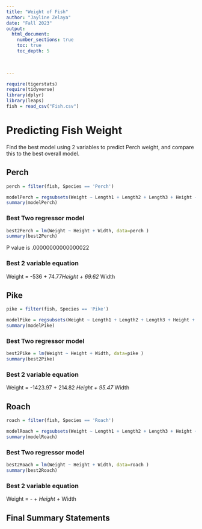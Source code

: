 ```yaml
---
title: "Weight of Fish"
author: "Jayline Zelaya"
date: "Fall 2023"  
output: 
  html_document:
    number_sections: true
    toc: true
    toc_depth: 5

 
    
---
```



```r
require(tigerstats)
require(tidyverse)
library(dplyr)
library(leaps)
fish = read_csv("Fish.csv")
```

# Predicting Fish Weight

Find the best model using 2 variables to predict Perch weight, and compare this to the best overall model.

## Perch

```r
perch = filter(fish, Species == 'Perch')
```




```r
modelPerch = regsubsets(Weight ~ Length1 + Length2 + Length3 + Height + Width, data = perch)
summary(modelPerch)
```





### Best Two regressor model




```r
best2Perch = lm(Weight ~ Height + Width, data=perch )
summary(best2Perch)
```

P value is .00000000000000022


### Best 2 variable equation

Weight = -536 + 74.77*Height + 69.62* Width




## Pike

```r
pike = filter(fish, Species == 'Pike')
```



```r
modelPike = regsubsets(Weight ~ Length1 + Length2 + Length3 + Height + Width, data = pike)
summary(modelPike)
```


### Best Two regressor model

```r
best2Pike = lm(Weight ~ Height + Width, data=pike )
summary(best2Pike)
```

### Best 2 variable equation

Weight = -1423.97 + 214.82 *Height + 95.47* Width



## Roach

```r
roach = filter(fish, Species == 'Roach')
```




```r
modelRoach = regsubsets(Weight ~ Length1 + Length2 + Length3 + Height + Width, data = roach)
summary(modelRoach)
```




### Best Two regressor model

```r
best2Roach = lm(Weight ~ Height + Width, data=roach )
summary(best2Roach)
```


### Best 2 variable equation

Weight = - +  *Height + * Width

## Final Summary Statements